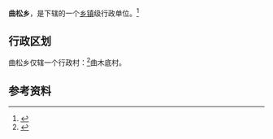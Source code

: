 {{中国乡级行政区|54/25/22/204/000}}

'''曲松乡'''，是{{PRC admin/fullname|54/25/22/204/000|3}}下辖的一个[[乡镇|乡镇]]级行政单位。<ref>{{PRC admin/ref sgc|{{PRC admin/parent|54/25/22/204/000}}}}</ref>

== 行政区划 ==

曲松乡仅辖一个行政村：<ref>{{PRC admin/ref sgc|54/25/22/204/000}}</ref>曲木底村。

== 参考资料 ==

{{reflist}}

{{行政区划小作品}}
{{PRC admin/navcat|54/25/22/204/000}}